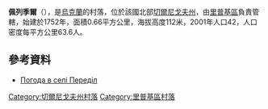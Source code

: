 {{coord|51|50|11|N|30|44|15|E|scale:100000|display=title}}

'''佩列季爾'''（{{lang-uk|Переділ}}），是[[烏克蘭|烏克蘭]]的村落，位於該國北部[[切爾尼戈夫州|切爾尼戈夫州]]，由[[里普基區|里普基區]]負責管轄，始建於1752年，面積0.66平方公里，海拔高度112米，2001年人口42，人口密度每平方公里63.6人。

==參考資料==
* [http://weather.in.ua/ua/chernigovskaja/19834 Погода в селі Переділ] {{Wayback|url=http://weather.in.ua/ua/chernigovskaja/19834 |date=20111220112005 }}

[[Category:切爾尼戈夫州村落|Category:切爾尼戈夫州村落]]
[[Category:里普基區村落|Category:里普基區村落]]


{{Chernihiv-geo-stub}}